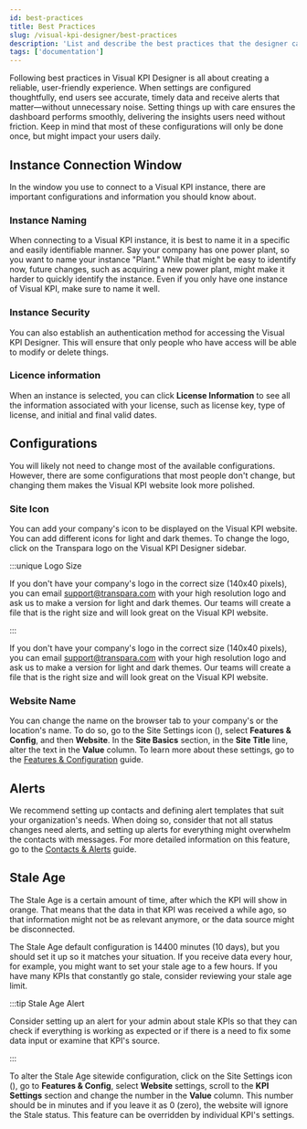 ```yaml
---
id: best-practices
title: Best Practices
slug: /visual-kpi-designer/best-practices
description: 'List and describe the best practices that the designer can follow.'
tags: ['documentation']
---
```



Following best practices in Visual KPI Designer is all about creating a reliable, user-friendly experience. When settings are configured thoughtfully, end users see accurate, timely data and receive alerts that matter—without unnecessary noise. Setting things up with care ensures the dashboard performs smoothly, delivering the insights users need without friction. Keep in mind that most of these configurations will only be done once, but might impact your users daily.

## Instance Connection Window

In the window you use to connect to a Visual KPI instance, there are important configurations and information you should know about.

<StylizedImage
  imgURL="img/designer/best-practices-instance-naming.png"
  alt="KPI Stale Age"
/>

### Instance Naming

When connecting to a Visual KPI instance, it is best to name it in a specific and easily identifiable manner. Say your company has one power plant, so you want to name your instance "Plant." While that might be easy to identify now, future changes, such as acquiring a new power plant, might make it harder to quickly identify the instance. Even if you only have one instance of Visual KPI, make sure to name it well.

### Instance Security

You can also establish an authentication method for accessing the Visual KPI Designer. This will ensure that only people who have access will be able to modify or delete things.

### Licence information

When an instance is selected, you can click **License Information** to see all the information associated with your license, such as license key, type of license, and initial and final valid dates.

## Configurations

You will likely not need to change most of the available configurations. However, there are some configurations that most people don't change, but changing them makes the Visual KPI website look more polished.

### Site Icon

You can add your company's icon to be displayed on the Visual KPI website. You can add different icons for light and dark themes. To change the logo, click on the Transpara logo on the Visual KPI Designer sidebar.

<StylizedImage
  imgURL="img/designer/best-practices-icon.png"
  alt="Website Logo"
/>

:::unique Logo Size

If you don't have your company's logo in the correct size (140x40 pixels), you can email support@transpara.com with your high resolution logo and ask us to make a version for light and dark themes. Our teams will create a file that is the right size and will look great on the Visual KPI website.

:::


If you don't have your company's logo in the correct size (140x40 pixels), you can email support@transpara.com with your high resolution logo and ask us to make a version for light and dark themes. Our teams will create a file that is the right size and will look great on the Visual KPI website.

### Website Name

You can change the name on the browser tab to your company's or the location's name. To do so, go to the Site Settings icon (<PngFont name='options28' />), select **Features & Config**, and then **Website**. In the **Site Basics** section, in the **Site Title** line, alter the text in the **Value** column. To learn more about these settings, go to the [Features & Configuration](/docs/visual-kpi-designer/settings/features-config) guide.


<StylizedImage
  imgURL="img/designer/best-practices-features-config.png"
  alt="Website Configurations"
/>

<StylizedImage
  imgURL="img/designer/best-practices-site-title.png"
  alt="Website Name"
/>

## Alerts

We recommend setting up contacts and defining alert templates that suit your organization's needs. When doing so, consider that not all status changes need alerts, and setting up alerts for everything might overwhelm the contacts with messages. For more detailed information on this feature, go to the [Contacts & Alerts](/docs/visual-kpi-designer/settings/contacts-alerts) guide.

## Stale Age

The Stale Age is a certain amount of time, after which the KPI will show in orange. That means that the data in that KPI was received a while ago, so that information might not be as relevant anymore, or the data source might be disconnected.

The Stale Age default configuration is 14400 minutes (10 days), but you should set it up so it matches your situation. If you receive data every hour, for example, you might want to set your stale age to a few hours. If you have many KPIs that constantly go stale, consider reviewing your stale age limit.

:::tip Stale Age Alert

Consider setting up an alert for your admin about stale KPIs so that they can check if everything is working as expected or if there is a need to fix some data input or examine that KPI's source.

:::

To alter the Stale Age sitewide configuration, click on the Site Settings icon (<PngFont name='options28' />), go to **Features & Config**, select **Website** settings, scroll to the **KPI Settings** section and change the number in the **Value** column. This number should be in minutes and if you leave it as 0 (zero), the website will ignore the Stale status. This feature can be overridden by individual KPI's settings.

<StylizedImage
  imgURL="img/designer/best-practices-kpi-stale-age.png"
  alt="KPI Stale Age"
/>
